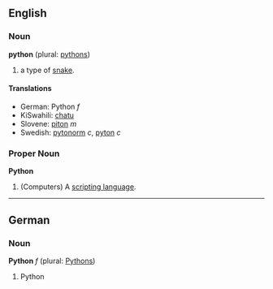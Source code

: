 ==English==
===Noun===
'''python''' (plural: [[pythons]])

#a type of [[snake]].

====Translations====
*German: Python ''f''
*KiSwahili: [[chatu]]
*Slovene: [[piton]] ''m''
*Swedish:  [[pytonorm]] ''c'', [[pyton]] ''c''

===Proper Noun===
'''Python'''

# (Computers) A [[scripting language]].

----

==German==
===Noun===
'''Python''' ''f'' (plural: [[Pythons]])

#Python